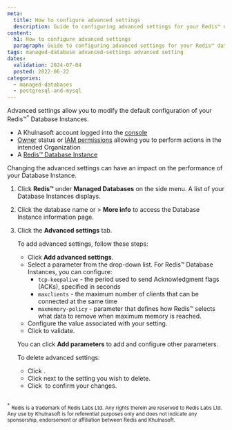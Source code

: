 ```yaml
---
meta:
  title: How to configure advanced settings
  description: Guide to configuring advanced settings for your Redis™ database.
content:
  h1: How to configure advanced settings
  paragraph: Guide to configuring advanced settings for your Redis™ database.
tags: managed-database advanced-settings advanced setting
dates:
  validation: 2024-07-04
  posted: 2022-06-22
categories:
  - managed-databases
  - postgresql-and-mysql
---
```


Advanced settings allow you to modify the default configuration of your Redis™<sup>*</sup> Database Instances.

<Macro id="requirements" />

- A Khulnasoft account logged into the [console](https://console.khulnasoft.com)
- [Owner](/identity-and-access-management/iam/concepts/#owner) status or [IAM permissions](/identity-and-access-management/iam/concepts/#permission) allowing you to perform actions in the intended Organization
- A [Redis™ Database Instance](/managed-databases/redis/quickstart/)

<Message type="important">
  Changing the advanced settings can have an impact on the performance of your Database Instance.
</Message>

1. Click **Redis™** under **Managed Databases** on the side menu. A list of your Database Instances displays.
2. Click the database name or <Icon name="more" /> > **More info** to access the Database Instance information page.
3. Click the **Advanced settings** tab.

    To add advanced settings, follow these steps:

    - Click **Add advanced settings**.
    - Select a parameter from the drop-down list. For Redis™ Database Instances, you can configure:
      - `tcp-keepalive` - the period used to send Acknowledgment flags (ACKs), specified in seconds
      - `maxclients` - the maximum number of clients that can be connected at the same time
      - `maxmemory-policy` - parameter that defines how Redis™ selects what data to remove when maximum memory is reached.
    - Configure the value associated with your setting.
    - Click <Icon name="validate" /> to validate.

    You can click **Add parameters** to add and configure other parameters.

    To delete advanced settings:
    - Click <Icon name="edit"/>.
    - Click <Icon name="delete"/> next to the setting you wish to delete.
    - Click <Icon name="validate"/> to confirm your changes.

<br/>
<sup>*</sup> <small>Redis is a trademark of Redis Labs Ltd. Any rights therein are reserved to Redis Labs Ltd. Any use by Khulnasoft is for referential purposes only and does not indicate any sponsorship, endorsement or affiliation between Redis and Khulnasoft. </small>